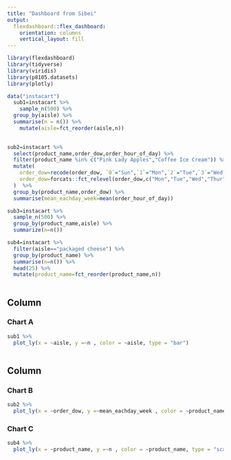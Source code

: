 ```yaml
---
title: "Dashboard from Sibei"
output: 
  flexdashboard::flex_dashboard:
    orientation: columns
    vertical_layout: fill
---
```


```r
library(flexdashboard)
library(tidyverse)
library(viridis)
library(p8105.datasets)
library(plotly)

```

```r
data("instacart")
  sub1=instacart %>% 
    sample_n(500) %>% 
  group_by(aisle) %>% 
  summarise(n = n()) %>% 
    mutate(aisle=fct_reorder(aisle,n))
  
```

```r
sub2=instacart %>% 
  select(product_name,order_dow,order_hour_of_day) %>% 
  filter(product_name %in% c("Pink Lady Apples","Coffee Ice Cream")) %>% 
  mutate(
    order_dow=recode(order_dow, `0`="Sun",`1`="Mon",`2`="Tue",`3`="Wed",`4`="Thur",`5`="Fri",`6`="Sat"),
    order_dow=forcats::fct_relevel(order_dow,c("Mon","Tue","Wed","Thur","Fri","Sat","Sun"))
  )  %>% 
  group_by(product_name,order_dow) %>% 
  summarise(mean_eachday_week=mean(order_hour_of_day)) 
```

```r
sub3=instacart %>% 
  sample_n(500) %>% 
  group_by(product_name,aisle) %>% 
  summarize(n=n())
```

```r
sub4=instacart %>% 
  filter(aisle=="packaged cheese") %>% 
  group_by(product_name) %>% 
  summarise(n=n()) %>% 
  head(25) %>% 
  mutate(product_name=fct_reorder(product_name,n)) 
  
```


Column {data-width=650}
-----------------------------------------------------------------------

### Chart A

```r
sub1 %>% 
  plot_ly(x = ~aisle, y =~n , color = ~aisle, type = "bar")
  
```

Column {data-width=350}
-----------------------------------------------------------------------

### Chart B

```r
sub2 %>% 
  plot_ly(x = ~order_dow, y =~mean_eachday_week , color = ~product_name, type = "scatter",mode="line")
```

### Chart C

```r
sub4 %>% 
  plot_ly(x = ~product_name, y =~n , color = ~product_name, type = "scatter",mode="markers")
```


